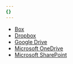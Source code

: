 ```yaml
---
{}
---
```


- [Box](/cloudflare-one/applications/casb/casb-integrations/box/)
- [Dropbox](/cloudflare-one/applications/casb/casb-integrations/dropbox/)
- [Google Drive](/cloudflare-one/applications/casb/casb-integrations/google-workspace/google-drive/)
- [Microsoft OneDrive](/cloudflare-one/applications/casb/casb-integrations/microsoft-365/onedrive/)
- [Microsoft SharePoint](/cloudflare-one/applications/casb/casb-integrations/microsoft-365/sharepoint/)
